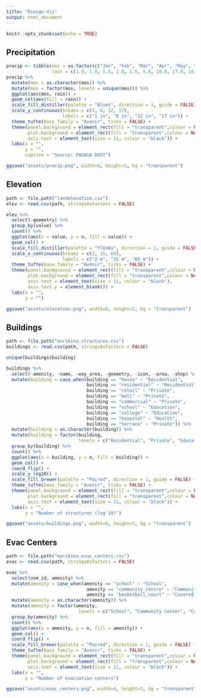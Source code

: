 ```yaml
---
title: "Riesgo-Vis"
output: html_document
---
```


```r
knitr::opts_chunk$set(echo = TRUE)
```

## Precipitation

```r
precip <- tibble(mos = as.factor(c("Jan", "Feb", "Mar", "Apr", "May", "Jun", "Jul", "Aug", "Sep", "Oct", "Nov", "Dec")),
                 rain = c(1.0, 1.0, 1.5, 1.0, 1.5, 5.0, 10.0, 17.0, 16.0, 14.0, 8.0, 6.0))
precip %>% 
  mutate(mos = as.character(mos)) %>%
  mutate(mos = factor(mos, levels = unique(mos))) %>% 
  ggplot(aes(mos, rain)) +
  geom_col(aes(fill = rain)) +
  scale_fill_distiller(palette = "Blues", direction = 1, guide = FALSE) +
  scale_y_continuous(breaks = c(1, 6, 12, 17), 
                     labels = c("1 in", "6 in", "12 in", "17 in")) +
  theme_tufte(base_family = "Avenir", ticks = FALSE) +
  theme(panel.background = element_rect(fill = "transparent",colour = NA),
        plot.background = element_rect(fill = "transparent",colour = NA),
        axis.text = element_text(size = 11, colour = "black")) +
  labs(x = "",
       y = "",
       caption = "Source: PAGASA DOST")

ggsave("assets/precip.png", width=6, height=2, bg = "transparent")
```

## Elevation

```r
path <- file.path("landelevation.csv")
elev <- read.csv(path, stringsAsFactors = FALSE)

elev %>% 
  select(-geometry) %>% 
  group_by(value) %>% 
  count() %>% 
  ggplot(aes(x = value, y = n, fill = value)) +
  geom_col() +
  scale_fill_distiller(palette = "YlGnBu", direction = 1, guide = FALSE) +
  scale_x_continuous(breaks = c(2, 15, 69), 
                     labels = c("2 m", "15 m", "69 m")) +
  theme_tufte(base_family = "Avenir", ticks = FALSE) +
  theme(panel.background = element_rect(fill = "transparent",colour = NA),
        plot.background = element_rect(fill = "transparent",colour = NA),
        axis.text = element_text(size = 11, colour = "black"),
        axis.text.y = element_blank()) +
  labs(x = "",
       y = "")

ggsave("assets/elevation.png", width=6, height=2, bg = "transparent")
```


## Buildings

```r
path <- file.path("marikina_structures.csv")
buildings <- read.csv(path, stringsAsFactors = FALSE)

unique(buildings$building)

buildings %>% 
  select(-amenity, -name, -way_area, -geometry, -icon, -area, -shop) %>% 
  mutate(building = case_when(building == "house" ~ "Residential",
                              building == "residential" ~ "Residential",
                              building == "retail" ~ "Private",
                              building == "mall" ~ "Private",
                              building == "commercial" ~ "Private",
                              building == "school" ~ "Education",
                              building == "college" ~ "Education",
                              building == "hospital" ~ "Health",
                              building == "terrace" ~ "Private")) %>% 
  mutate(building = as.character(building)) %>% 
  mutate(building = factor(building,
                           levels = c("Residential", "Private", "Education", "Health"))) %>% 
  group_by(building) %>% 
  count() %>% 
  ggplot(aes(x = building, y = n, fill = building)) +
  geom_col() +
  coord_flip() +
  scale_y_log10() +
  scale_fill_brewer(palette = "Paired", direction = 1, guide = FALSE) +
  theme_tufte(base_family = "Avenir", ticks = FALSE) +
  theme(panel.background = element_rect(fill = "transparent",colour = NA),
        plot.background = element_rect(fill = "transparent",colour = NA),
        axis.text = element_text(size = 11, colour = "black")) +
  labs(x = "",
       y = "Number of structures (log 10)")

ggsave("assets/buildings.png", width=6, height=3, bg = "transparent")
```


## Evac Centers

```r
path <- file.path("marikina_evac_centers.csv")
evac <- read.csv(path, stringsAsFactors = FALSE)

evac %>% 
  select(osm_id, amenity) %>% 
  mutate(amenity = case_when(amenity == "school" ~ "School",
                              amenity == "community_centre" ~ "Community Center",
                              amenity == "basketball_court" ~ "Covered Court")) %>% 
  mutate(amenity = as.character(amenity)) %>% 
  mutate(amenity = factor(amenity,
                           levels = c("School", "Community Center", "Covered Court"))) %>% 
  group_by(amenity) %>% 
  count() %>% 
  ggplot(aes(x = amenity, y = n, fill = amenity)) +
  geom_col() +
  coord_flip() +
  scale_fill_brewer(palette = "Paired", direction = 1, guide = FALSE) +
  theme_tufte(base_family = "Avenir", ticks = FALSE) +
  theme(panel.background = element_rect(fill = "transparent",colour = NA),
        plot.background = element_rect(fill = "transparent",colour = NA),
        axis.text = element_text(size = 11, colour = "black")) +
  labs(x = "",
       y = "Number of evacuation centers")

ggsave("assets/evac_centers.png", width=6, height=3, bg = "transparent")
```


